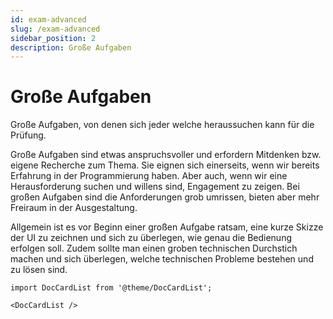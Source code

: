 ```yaml
---
id: exam-advanced
slug: /exam-advanced
sidebar_position: 2
description: Große Aufgaben
---
```


# Große Aufgaben

Große Aufgaben, von denen sich jeder welche heraussuchen kann für die Prüfung.

Große Aufgaben sind etwas anspruchsvoller und erfordern Mitdenken bzw. eigene
Recherche zum Thema. Sie eignen sich einerseits, wenn wir bereits Erfahrung
in der Programmierung haben. Aber auch, wenn wir eine Herausforderung suchen und
willens sind, Engagement zu zeigen. Bei großen Aufgaben sind die Anforderungen grob
umrissen, bieten aber mehr Freiraum in der Ausgestaltung.

Allgemein ist es vor Beginn einer großen Aufgabe ratsam, eine kurze Skizze
der UI zu zeichnen und sich zu überlegen, wie genau die Bedienung erfolgen soll. Zudem
sollte man einen groben technischen Durchstich machen und sich überlegen, welche
technischen Probleme bestehen und zu lösen sind.

```mdx-code-block
import DocCardList from '@theme/DocCardList';

<DocCardList />
```
